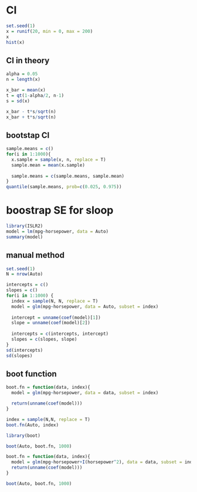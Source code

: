 
# CI
```r
set.seed(1)
x = runif(20, min = 0, max = 200)
x
hist(x)
```
## CI in theory 
```r
alpha = 0.05
n = length(x)

x_bar = mean(x)
t = qt(1-alpha/2, n-1)
s = sd(x)

x_bar - t*s/sqrt(n)
x_bar + t*s/sqrt(n)
```
## bootstap CI
```r
sample.means = c()
for(i in 1:1000){
  x.sample = sample(x, n, replace = T)
  sample.mean = mean(x.sample)
  
  sample.means = c(sample.means, sample.mean)
}
quantile(sample.means, prob=c(0.025, 0.975))
```

# boostrap SE for sloop
```r
library(ISLR2)
model = lm(mpg~horsepower, data = Auto)
summary(model)
```
## manual method
```r
set.seed(1)
N = nrow(Auto)

intercepts = c()
slopes = c()
for(i in 1:1000) {
  index = sample(N, N, replace = T)
  model = glm(mpg~horsepower, data = Auto, subset = index)
  
  intercept = unname(coef(model)[1])
  slope = unname(coef(model)[2])
  
  intercepts = c(intercepts, intercept)
  slopes = c(slopes, slope)
}
sd(intercepts)
sd(slopes)
```
## boot function
```r
boot.fn = function(data, index){
  model = glm(mpg~horsepower, data = data, subset = index)

  return(unname(coef(model)))
}
```

```r
index = sample(N,N, replace = T)
boot.fn(Auto, index)
```

```r
library(boot)

boot(Auto, boot.fn, 1000)
```

```r
boot.fn = function(data, index){
  model = glm(mpg~horsepower+I(horsepower^2), data = data, subset = index)
  return(unname(coef(model)))
}

boot(Auto, boot.fn, 1000)
```








